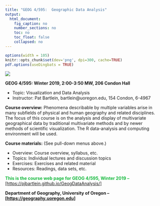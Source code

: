 ```yaml
---
title: "GEOG 4/595:  Geographic Data Analysis"
output: 
  html_document:
    fig_caption: no
    number_sections: no
    toc: no
    toc_float: false
    collapsed: no
---
```


```r
options(width = 105)
knitr::opts_chunk$set(dev='png', dpi=300, cache=TRUE)
pdf.options(useDingbats = TRUE)
```
![](images/annp.png)

**GEOG 4/595: Winter 2019, 2:00-3:50 MW, 206 Condon Hall**

- Topic:  Visualization and Data Analysis
- Instructor:  Pat Bartlein, bartlein@uoregon.edu, 154 Condon, 6-4967

**Course overview:**  Phenomena describable by multiple variables arise in many subfields of physical and human geography and related disciplines.  The focus of this course is on the analysis and display of multivariate geographical data by traditional multivariate methods and by newer methods of scientific visualization.  The R data-analysis and computing environment will be used.

**Course materials:** (See pull-down menus above.)  

- Overview:  Course overview, syllabus, etc.
- Topics:  Individual lectures and discussion topics
- Exercises:  Exercises and related material
- Resources:  Readings, data sets, etc.

<p><span style="color: #15B93D;"><b>This is the course web page for GEOG 4/595, Winter 2019 --     </b>[[https://pjbartlein.github.io/GeogDataAnalysis/]](https://pjbartlein.github.io/GeogDataAnalysis/)</span></p>
  
**Department of Geography, University of Oregon  -- 
[[https://geography.uoregon.edu]](https://geography.uoregon.edu)**